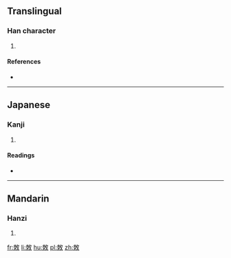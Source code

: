 ==Translingual==

===Han character===
{{Han char|rn=66|rad=攴|as=06|sn=10|four=|canj=木月人大 (DBOK)|ids=⿰[[朿]][[攵]]}}

# {{defn|Han|sort=攴06}}

====References====
* {{Han ref|kx=0470.100|dkj=13175|dj=0820.160|hdz=21457.020|uh=6547|ud=25927}}

----

==Japanese==

===Kanji===
{{ja-kanji|grade=|rs=攴06}}

# {{defn|lang=ja|sort=攴06}}

====Readings====
* {{ja-readings|on=[[さく]] (saku), [[しゃく]] (shaku)|kun=[[むちうつ]] (muchiutsu)}}

----

==Mandarin==

===Hanzi===
{{cmn-hanzi|pin=[[cè]] ([[ce4]])|wg=ts'e<sup>4</sup>}}

# {{defn|lang=cmn|sort=攴06}}

[[fr:敇]]
[[li:敇]]
[[hu:敇]]
[[pl:敇]]
[[zh:敇]]